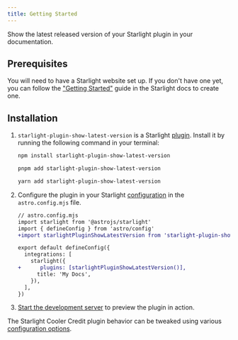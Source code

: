 ```yaml
---
title: Getting Started
---
```


Show the latest released version of your Starlight plugin in your documentation.

## Prerequisites

You will need to have a Starlight website set up.
If you don't have one yet, you can follow the ["Getting Started"](https://starlight.astro.build/getting-started) guide in the Starlight docs to create one.

## Installation


<Steps>

1. `starlight-plugin-show-latest-version` is a Starlight [plugin](https://starlight.astro.build/reference/plugins/). Install it by running the following command in your terminal:

   <Tabs syncKey="pkg">

   <TabItem label="npm">

   ```sh
   npm install starlight-plugin-show-latest-version
   ```

   </TabItem>

   <TabItem label="pnpm">

   ```sh
   pnpm add starlight-plugin-show-latest-version
   ```

   </TabItem>

   <TabItem label="Yarn">

   ```sh
   yarn add starlight-plugin-show-latest-version
   ```

   </TabItem>

   </Tabs>

2. Configure the plugin in your Starlight [configuration](https://starlight.astro.build/reference/configuration/#plugins) in the `astro.config.mjs` file.

   ```diff lang="js"
   // astro.config.mjs
   import starlight from '@astrojs/starlight'
   import { defineConfig } from 'astro/config'
   +import starlightPluginShowLatestVersion from 'starlight-plugin-show-latest-version'

   export default defineConfig({
     integrations: [
       starlight({
   +      plugins: [starlightPluginShowLatestVersion()],
         title: 'My Docs',
       }),
     ],
   })
   ```

3. [Start the development server](https://starlight.astro.build/getting-started/#start-the-development-server) to preview the plugin in action.

</Steps>

The Starlight Cooler Credit plugin behavior can be tweaked using various [configuration options](/configuration).
